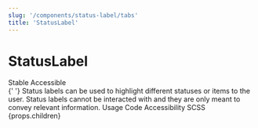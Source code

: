 ```yaml
---
slug: '/components/status-label/tabs'
title: 'StatusLabel'
---
```



# StatusLabel

<div className="status-label-description">
  <StatusLabel type="info">Stable</StatusLabel>
  <StatusLabel type="success" style={{ marginLeft: 'var(--spacing-xs)' }}>
    Accessible
  </StatusLabel>
  <StatusLabelTooltip />
</div>

<LeadParagraph>
  {' '}
  Status labels can be used to highlight different statuses or items to the user. Status labels cannot be interacted with
  and they are only meant to convey relevant information.
</LeadParagraph>

<PageTabs pageContext={props.pageContext}>
  <PageTabs.TabList>
    <PageTabs.Tab href="/">Usage</PageTabs.Tab>
    <PageTabs.Tab href="/code">Code</PageTabs.Tab>
    <PageTabs.Tab href="/accessibility">Accessibility</PageTabs.Tab>
    <PageTabs.Tab href="/scss">SCSS</PageTabs.Tab>
  </PageTabs.TabList>
  <PageTabs.TabPanel>{props.children}</PageTabs.TabPanel>
</PageTabs>
